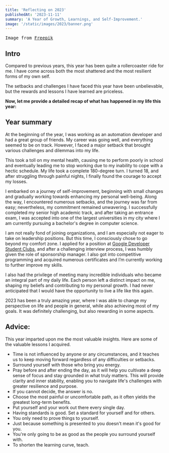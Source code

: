 ```yaml
---
title: 'Reflecting on 2023'
publishedAt: '2023-11-11'
summary: 'A Year of Growth, Learnings, and Self-Improvement.'
image: '/static/images/2023/banner.png'
---
```

<pre>Image from <a href="https://www.freepik.com/free-vector/flat-new-year-s-eve-celebration-illustration_33745391.htm#query=2023%20illustration&position=48&from_view=keyword&track=ais">Freepik</a></pre>

## Intro


Compared to previous years, this year has been quite a rollercoaster ride for me. I have come across both the most shattered and the most resilient forms of my own self.


The setbacks and challenges I have faced this year have been unbelievable, but the rewards and lessons I have learned are priceless.


**Now, let me provide a detailed recap of what has happened in my life this year:**

## Year summary


At the beginning of the year, I was working as an automation developer and had a great group of friends. My career was going well, and everything seemed to be on track. However, I faced a major setback that brought various challenges and dilemmas into my life.


This took a toll on my mental health, causing me to perform poorly in school and eventually leading me to stop working due to my inability to cope with a hectic schedule. My life took a complete 180-degree turn. I turned 18, and after struggling through painful nights, I finally found the courage to accept my losses.


I embarked on a journey of self-improvement, beginning with small changes and gradually working towards enhancing my personal well-being. Along the way, I encountered numerous setbacks, and the journey was far from easy; nevertheless, my commitment remained unwavering. I successfully completed my senior high academic track, and after taking an entrance exam, I was accepted into one of the largest universities in my city where I am currently pursuing a bachelor's degree in computer science.


I am not really fond of joining organizations, and I am especially not eager to take on leadership positions. But this time, I consciously chose to go beyond my comfort zone. I applied for a position at <a href="https://developers.google.com/community/gdsc">Google Developer Student Clubs</a>, and after a challenging interview process, I was humbly given the role of sponsorship manager. I also got into competitive programming and acquired numerous certificates and I’m currently working to further improve my skills.

I also had the privilege of meeting many incredible individuals who became an integral part of my daily life. Each person left a distinct impact on me, shaping my beliefs and contributing to my personal growth. I had never anticipated that I would have the opportunity to live a life like this again.

2023 has been a truly amazing year, where I was able to change my perspective on life and people in general, while also achieving most of my goals. It was definitely challenging, but also rewarding in some aspects.

## Advice:


This year imparted upon me the most valuable insights. Here are some of the valuable lessons I acquired.


- Time is not influenced by anyone or any circumstances, and it teaches us to keep moving forward regardless of any difficulties or setbacks.
- Surround yourself with those who bring you energy.
- Pray before and after ending the day, as it will help you cultivate a deep sense of focus and stay grounded in what truly matters. This will provide clarity and inner stability, enabling you to navigate life's challenges with greater resilience and purpose.
- If you cannot decide, the answer is no.
- Choose the most painful or uncomfortable path, as it often yields the greatest long-term benefits.
- Put yourself and your work out there every single day.
- Having standards is good. Set a standard for yourself and for others.
- You only need to prove things to yourself.
- Just because something is presented to you doesn't mean it's good for you.
- You're only going to be as good as the people you surround yourself with.
- To shorten the learning curve, teach.


